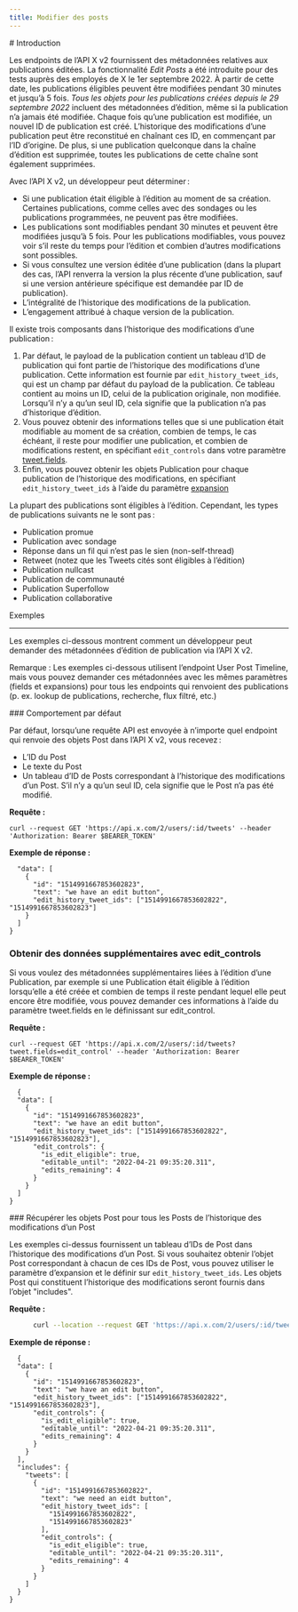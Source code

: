 ```yaml
---
title: Modifier des posts
---
```


<div id="introduction">
  # Introduction
</div>

Les endpoints de l’API X v2 fournissent des métadonnées relatives aux publications éditées. La fonctionnalité *Edit Posts* a été introduite pour des tests auprès des employés de X le 1er septembre 2022. À partir de cette date, les publications éligibles peuvent être modifiées pendant 30 minutes et jusqu’à 5 fois. *Tous les objets pour les publications créées depuis le 29 septembre 2022* incluent des métadonnées d’édition, même si la publication n’a jamais été modifiée. Chaque fois qu’une publication est modifiée, un nouvel ID de publication est créé. L’historique des modifications d’une publication peut être reconstitué en chaînant ces ID, en commençant par l’ID d’origine. De plus, si une publication quelconque dans la chaîne d’édition est supprimée, toutes les publications de cette chaîne sont également supprimées.

Avec l’API X v2, un développeur peut déterminer :

* Si une publication était éligible à l’édition au moment de sa création. Certaines publications, comme celles avec des sondages ou les publications programmées, ne peuvent pas être modifiées.
* Les publications sont modifiables pendant 30 minutes et peuvent être modifiées jusqu’à 5 fois. Pour les publications modifiables, vous pouvez voir s’il reste du temps pour l’édition et combien d’autres modifications sont possibles.
* Si vous consultez une version éditée d’une publication (dans la plupart des cas, l’API renverra la version la plus récente d’une publication, sauf si une version antérieure spécifique est demandée par ID de publication).
* L’intégralité de l’historique des modifications de la publication.
* L’engagement attribué à chaque version de la publication.

Il existe trois composants dans l’historique des modifications d’une publication :

1. Par défaut, le payload de la publication contient un tableau d’ID de publication qui font partie de l’historique des modifications d’une publication. Cette information est fournie par `edit_history_tweet_ids`, qui est un champ par défaut du payload de la publication. Ce tableau contient au moins un ID, celui de la publication originale, non modifiée. Lorsqu’il n’y a qu’un seul ID, cela signifie que la publication n’a pas d’historique d’édition. 
2. Vous pouvez obtenir des informations telles que si une publication était modifiable au moment de sa création, combien de temps, le cas échéant, il reste pour modifier une publication, et combien de modifications restent, en spécifiant `edit_controls` dans votre paramètre [tweet.fields](/fr/x-api/fundamentals/fields).
3. Enfin, vous pouvez obtenir les objets Publication pour chaque publication de l’historique des modifications, en spécifiant `edit_history_tweet_ids` à l’aide du paramètre [expansion](/fr/x-api/fundamentals/expansions)

La plupart des publications sont éligibles à l’édition. Cependant, les types de publications suivants ne le sont pas : 

* Publication promue
* Publication avec sondage
* Réponse dans un fil qui n’est pas le sien (non-self-thread)
* Retweet (notez que les Tweets cités sont éligibles à l’édition)
* Publication nullcast
* Publication de communauté
* Publication Superfollow
* Publication collaborative

Exemples

***

Les exemples ci-dessous montrent comment un développeur peut demander des métadonnées d’édition de publication via l’API X v2. 

Remarque : Les exemples ci-dessous utilisent l’endpoint User Post Timeline, mais vous pouvez demander ces métadonnées avec les mêmes paramètres (fields et expansions) pour tous les endpoints qui renvoient des publications (p. ex. lookup de publications, recherche, flux filtré, etc.)

<div id="default-behavior">
  ### Comportement par défaut
</div>

Par défaut, lorsqu’une requête API est envoyée à n’importe quel endpoint qui renvoie des objets Post dans l’API X v2, vous recevez :

* L’ID du Post
* Le texte du Post
* Un tableau d’ID de Posts correspondant à l’historique des modifications d’un Post. S’il n’y a qu’un seul ID, cela signifie que le Post n’a pas été modifié.

**Requête :**

`curl --request GET 'https://api.x.com/2/users/:id/tweets' --header 'Authorization: Bearer $BEARER_TOKEN'`

**Exemple de réponse :**

```{
  "data": [
    {
      "id": "1514991667853602823",
      "text": "we have an edit button",
      "edit_history_tweet_ids": ["1514991667853602822", "1514991667853602823"]
    }
  ]
}
```

### Obtenir des données supplémentaires avec edit&#95;controls

Si vous voulez des métadonnées supplémentaires liées à l’édition d’une Publication, par exemple si une Publication était éligible à l’édition lorsqu’elle a été créée et combien de temps il reste pendant lequel elle peut encore être modifiée, vous pouvez demander ces informations à l’aide du paramètre tweet.fields en le définissant sur edit&#95;control.

**Requête :**

`curl --request GET 'https://api.x.com/2/users/:id/tweets?tweet.fields=edit_control' --header 'Authorization: Bearer $BEARER_TOKEN'`

**Exemple de réponse :**

```
  {
  "data": [
    {
      "id": "1514991667853602823",
      "text": "we have an edit button",
      "edit_history_tweet_ids": ["1514991667853602822", "1514991667853602823"],
      "edit_controls": {
        "is_edit_eligible": true,
        "editable_until": "2022-04-21 09:35:20.311",
        "edits_remaining": 4
      }
    }
  ]
}
```

<div id="getting-post-objects-for-all-posts-in-a-posts-edit-history">
  ### Récupérer les objets Post pour tous les Posts de l’historique des modifications d’un Post
</div>

Les exemples ci-dessus fournissent un tableau d’IDs de Post dans l’historique des modifications d’un Post. Si vous souhaitez obtenir l’objet Post correspondant à chacun de ces IDs de Post, vous pouvez utiliser le paramètre d’expansion et le définir sur `edit_history_tweet_ids`. Les objets Post qui constituent l’historique des modifications seront fournis dans l’objet &quot;includes&quot;.

**Requête :**

```bash
      curl --location --request GET 'https://api.x.com/2/users/:id/tweets?tweet.fields=edit_control&expansions=edit_history_tweet_ids' --header 'Authorization: Bearer $BEARER_TOKEN'`
```

**Exemple de réponse :**

```
  {
  "data": [
    {
      "id": "1514991667853602823",
      "text": "we have an edit button",
      "edit_history_tweet_ids": ["1514991667853602822", "1514991667853602823"],
      "edit_controls": {
        "is_edit_eligible": true,
        "editable_until": "2022-04-21 09:35:20.311",
        "edits_remaining": 4
      }
    }
  ],
  "includes": {
    "tweets": [
      {
        "id": "1514991667853602822",
        "text": "we need an eidt button",
        "edit_history_tweet_ids": [
          "1514991667853602822",
          "1514991667853602823"
        ],
        "edit_controls": {
          "is_edit_eligible": true,
          "editable_until": "2022-04-21 09:35:20.311",
          "edits_remaining": 4
        }
      }
    ]
  }
}
```